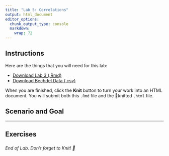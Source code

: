 ```yaml
---
title: "Lab 5: Correlations"
output: html_document
editor_options: 
  chunk_output_type: console
  markdown: 
    wrap: 72
---
```


## Instructions

Here are the things that you will need for this lab:

-   <a href="/files/_lab-rmd/lab-3_describe-viz.Rmd" download="lab-3_describe-viz.Rmd">Download
    Lab 3 (.Rmd)</a>
-   <a href="/files/data/bechdel.csv" download="bechdel.csv">Download
    Bechdel Data (.csv)</a>

When you are finished, click the **Knit** button to turn your work into
an HTML document. You will submit both this `.Rmd` file and the
🧶knitted `.html` file.

## Scenario and Goal

------------------------------------------------------------------------

## Exercises

### 

*End of Lab. Don't forget to Knit! 🧶*
